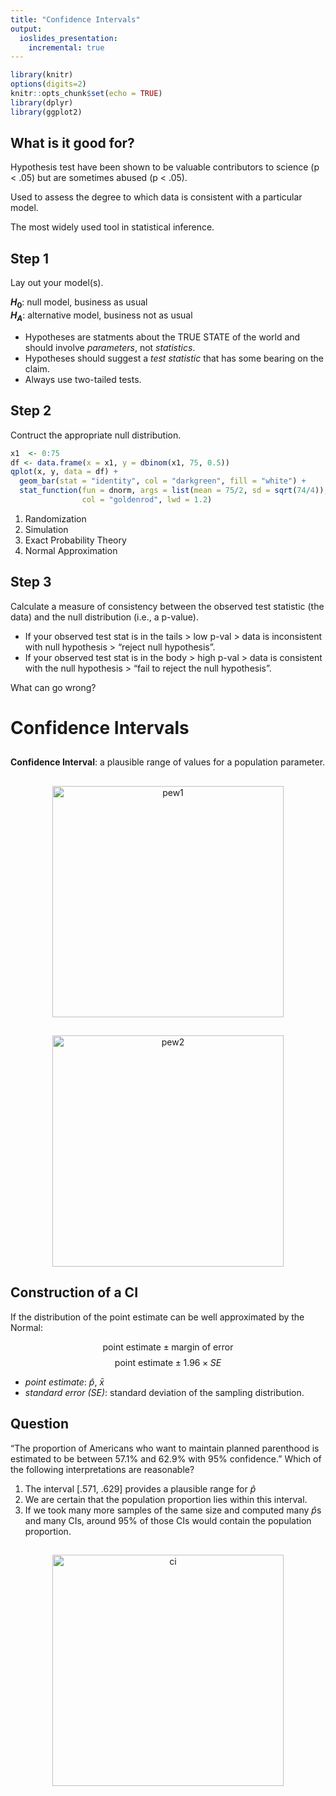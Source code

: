 ```yaml
---
title: "Confidence Intervals"
output:
  ioslides_presentation:
    incremental: true
---
```


```r
library(knitr)
options(digits=2)
knitr::opts_chunk$set(echo = TRUE)
library(dplyr)
library(ggplot2)
```


## What is it good for? {.build}

Hypothesis test have been shown to be valuable contributors to science (p < .05)
but are sometimes abused (p < .05).

Used to assess the degree to which data is consistent with a particular model.

The most widely used tool in statistical inference.


## Step 1 {.build}

Lay out your model(s).

**$H_0$**: null model, business as usual  
**$H_A$**: alternative model, business not as usual

- Hypotheses are statments about the TRUE STATE of the world and should involve
*parameters*, not *statistics*.
- Hypotheses should suggest a *test statistic* that has some bearing on the claim.
- Always use two-tailed tests.


## Step 2 {.build}

Contruct the appropriate null distribution.

```r
x1  <- 0:75
df <- data.frame(x = x1, y = dbinom(x1, 75, 0.5))
qplot(x, y, data = df) + 
  geom_bar(stat = "identity", col = "darkgreen", fill = "white") +
  stat_function(fun = dnorm, args = list(mean = 75/2, sd = sqrt(74/4)), 
                col = "goldenrod", lwd = 1.2)
```

1. Randomization
2. Simulation
3. Exact Probability Theory
4. Normal Approximation


## Step 3 {.build}

Calculate a measure of consistency between the observed test statistic (the data)
and the null distribution (i.e., a p-value).

- If your observed test stat is in the tails > low p-val > data is inconsistent
with null hypothesis > "reject null hypothesis".
- If your observed test stat is in the body > high p-val > data is consistent with
the null hypothesis > "fail to reject the null hypothesis".

What can go wrong?


# Confidence Intervals


## {.flexbox .vcenter .build}

**Confidence Interval**: a plausible range of values for a population parameter.


##
<center>
<img src="../figs/pew-headline.png" alt="pew1" height = 370>
</center>


##
<center>
<img src="../figs/pew-table.png" alt="pew2" height = 370>
</center>


## Construction of a CI {.build}

If the distribution of the point estimate can be well approximated by the Normal:

$$ \textrm{point estimate} \pm \textrm{margin of error} $$
$$ \textrm{point estimate} \pm 1.96 \times SE $$

- *point estimate*: $\hat{p}$, $\bar{x}$
- *standard error (SE)*: standard deviation of the sampling distribution.


## Question

"The proportion of Americans who want to maintain planned parenthood is estimated
to be between 57.1% and 62.9% with 95% confidence." Which of the following interpretations
are reasonable?

1. The interval [.571, .629] provides a plausible range for $\hat{p}$
2. We are certain that the population proportion lies within this interval.
3. If we took many more samples of the same size and computed many $\hat{p}$s and
many CIs, around 95% of those CIs would contain the population proportion.


## {.flexbox .vcenter}

<center>
<img src="../figs/ci.png" alt="ci" height = 370>
</center>